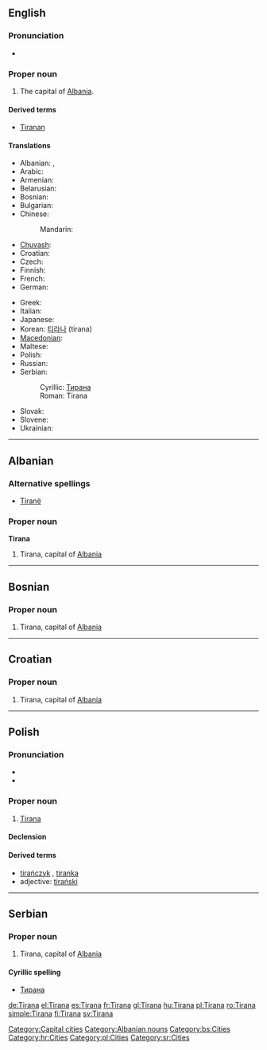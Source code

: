 {{wikipedia}}
==English==

===Pronunciation===
* {{rhymes|ɑːnə}}

===Proper noun===
{{infl|en|proper noun}}

# The capital of [[Albania]].

====Derived terms====
* [[Tiranan]]

====Translations====
{{trans-top|capital of Albania}}
* Albanian: {{t-|sq|Tirana|xs=Albanian}} {{definite}}, {{t-|sq|Tiranë|xs=Albanian}} {{indefinite}}
* Arabic: {{t|ar|تيرانا|f|tr=tiraanaa|sc=Arab}}
* Armenian: {{t-|hy|Տիրանա|tr=Tirana|sc=Armn|xs=Armenian}}
* Belarusian: {{t|be|Тырана|f|tr=Tyrána|sc=Cyrl}}
* Bosnian: {{t-|bs|Tirana|f}}
* Bulgarian: {{t-|bg|Тирана|f|tr=Tirána|sc=Cyrl}}
* Chinese:
*: Mandarin: {{t|zh|地拉那|tr=Dìlānà|sc=Hani}}
* [[Chuvash]]: {{tø|cv|Тирáна|tr=Tirana|sc=Cyrl}}
* Croatian: {{t-|hr|Tirana|f}}
* Czech: {{t|cs|Tirana|f}}
* Finnish: {{t+|fi|Tirana}}
* French: {{t+|fr|Tirana|m}}
* German: {{t|de|Tirana|n}}
{{trans-mid}}
* Greek: {{t+|el|Τίρανα|sc=Grek}}
* Italian: {{t-|it|Tirana}}
* Japanese: {{t-|ja|ティラナ|tr=Tirana|sc=Jpan}}
* Korean: [[티라나]] (tirana)
* [[Macedonian]]: {{t-|mk|Тирана|f|tr=Tirána|sc=Cyrl|xs=Macedonian}}
* Maltese: {{t-|mt|Tirana|xs=Maltese}}
* Polish: {{t|pl|Tirana}} {{f}}
* Russian: {{t|ru|Тирана|f|tr=Tirána|sc=Cyrl}}
* Serbian:
*: Cyrillic: [[Тирана]] {{f}}
*: Roman: Tirana {{f}}
* Slovak: {{t|sk|Tirana|f}}
* Slovene: {{t|sl|Tirana|f}}
* Ukrainian: {{t|uk|Тирана|f|tr=Tyrána|sc=Cyrl}}
{{trans-bottom}}

[[Category:Capital cities]]

----

==Albanian==

===Alternative spellings===
* [[Tiranë]]

===Proper noun===
'''Tirana'''

# Tirana, capital of [[Albania]]

[[Category:Albanian nouns]]

----

==Bosnian==

===Proper noun===
{{infl|bs|proper noun|g=f}}

# Tirana, capital of [[Albania]]

[[Category:bs:Cities]]

----

==Croatian==

===Proper noun===
{{infl|hr|proper noun|g=f}}

# Tirana, capital of [[Albania]]

[[Category:hr:Cities]]

----

==Polish==

===Pronunciation===
* {{IPA|/t̪iˈran̪a/|lang=pl}}
* {{audio|Pl-Tirana.ogg|audio}}

===Proper noun===
{{infl|pl|proper noun|g=f}}

# [[#English|Tirana]]

====Declension====
{{pl-decl-noun-sing
|Tirana
|Tirany
|Tiranie
|Tiranę
|Tiraną
|Tiranie
|Tirano
}}

====Derived terms====
* [[tirańczyk]] {{m}}, [[tiranka]] {{f}}
* adjective: [[tirański]]

[[Category:pl:Cities]]

----

==Serbian==

===Proper noun===
{{infl|sv|proper noun|g=f}}

# Tirana, capital of [[Albania]]

====Cyrillic spelling====
* [[Тирана#Serbian|Тирана]]

[[Category:sr:Cities]]

[[de:Tirana]]
[[el:Tirana]]
[[es:Tirana]]
[[fr:Tirana]]
[[gl:Tirana]]
[[hu:Tirana]]
[[pl:Tirana]]
[[ro:Tirana]]
[[simple:Tirana]]
[[fi:Tirana]]
[[sv:Tirana]]